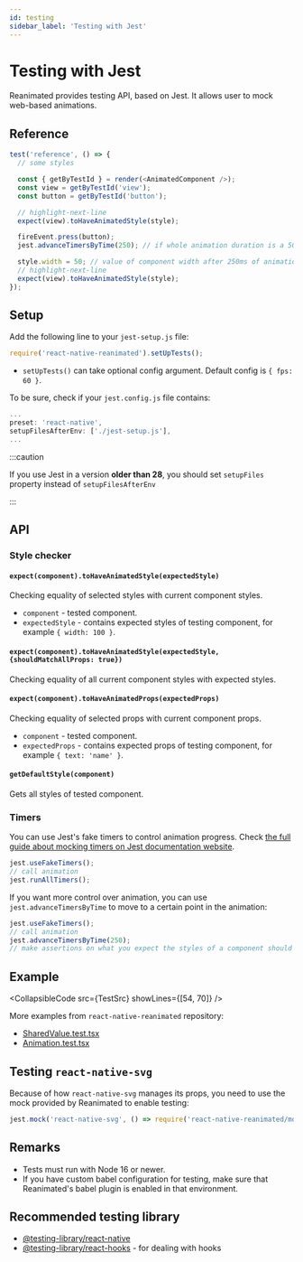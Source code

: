 ```yaml
---
id: testing
sidebar_label: 'Testing with Jest'
---
```



# Testing with Jest

Reanimated provides testing API, based on Jest. It allows user to mock web-based animations.

## Reference

```js
test('reference', () => {
  // some styles

  const { getByTestId } = render(<AnimatedComponent />);
  const view = getByTestId('view');
  const button = getByTestId('button');

  // highlight-next-line
  expect(view).toHaveAnimatedStyle(style);

  fireEvent.press(button);
  jest.advanceTimersByTime(250); // if whole animation duration is a 500ms

  style.width = 50; // value of component width after 250ms of animation
  // highlight-next-line
  expect(view).toHaveAnimatedStyle(style);
});
```

## Setup

Add the following line to your `jest-setup.js` file:

```js
require('react-native-reanimated').setUpTests();
```

- `setUpTests()` can take optional config argument. Default config is `{ fps: 60 }`.

To be sure, check if your `jest.config.js` file contains:

```js
...
preset: 'react-native',
setupFilesAfterEnv: ['./jest-setup.js'],
...
```

:::caution

If you use Jest in a version **older than 28**, you should set `setupFiles` property instead of `setupFilesAfterEnv`

:::

## API

### Style checker

#### `expect(component).toHaveAnimatedStyle(expectedStyle)`

Checking equality of selected styles with current component styles.

- `component` - tested component.
- `expectedStyle` - contains expected styles of testing component, for example `{ width: 100 }`.

#### `expect(component).toHaveAnimatedStyle(expectedStyle, {shouldMatchAllProps: true})`

Checking equality of all current component styles with expected styles.

#### `expect(component).toHaveAnimatedProps(expectedProps)`

Checking equality of selected props with current component props.

- `component` - tested component.
- `expectedProps` - contains expected props of testing component, for example `{ text: 'name' }`.

#### `getDefaultStyle(component)`

Gets all styles of tested component.

### Timers

You can use Jest's fake timers to control animation progress.
Check [the full guide about mocking timers on Jest documentation website](https://jestjs.io/docs/timer-mocks).

```js
jest.useFakeTimers();
// call animation
jest.runAllTimers();
```

If you want more control over animation, you can use `jest.advanceTimersByTime` to move to a certain point in the animation:

```js
jest.useFakeTimers();
// call animation
jest.advanceTimersByTime(250);
// make assertions on what you expect the styles of a component should be after 250ms
```

## Example

<CollapsibleCode src={TestSrc} showLines={[54, 70]} />

More examples from `react-native-reanimated` repository:

- [SharedValue.test.tsx](https://github.com/software-mansion/react-native-reanimated/tree/main/packages/react-native-reanimated/__tests__/SharedValue.test.tsx)
- [Animation.test.tsx](https://github.com/software-mansion/react-native-reanimated/blob/main/packages/react-native-reanimated/__tests__/Animation.test.tsx)

## Testing `react-native-svg`

Because of how `react-native-svg` manages its props, you need to use the mock provided by Reanimated to enable testing:

```js
jest.mock('react-native-svg', () => require('react-native-reanimated/mock'));
```

## Remarks

- Tests must run with Node 16 or newer.
- If you have custom babel configuration for testing, make sure that Reanimated's babel plugin is enabled in that environment.

## Recommended testing library

- [@testing-library/react-native](https://testing-library.com/docs/react-native-testing-library/intro)
- [@testing-library/react-hooks](https://react-hooks-testing-library.com/) - for dealing with hooks

